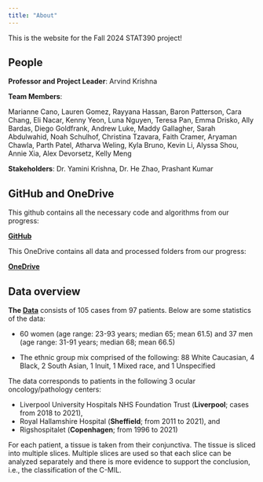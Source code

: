 ```yaml
---
title: "About"
---
```


This is the website for the Fall 2024 STAT390 project!


## People

**Professor and Project Leader**: Arvind Krishna

**Team Members**:

Marianne Cano, Lauren Gomez, Rayyana Hassan, Baron Patterson, Cara Chang, Eli Nacar, Kenny Yeon, Luna Nguyen, Teresa Pan, Emma Drisko, Ally Bardas, Diego Goldfrank, Andrew Luke, Maddy Gallagher, Sarah Abdulwahid, Noah Schulhof, Christina Tzavara, Faith Cramer, Aryaman Chawla, Parth Patel, Atharva Weling, Kyla Bruno, Kevin Li, Alyssa Shou, Annie Xia, Alex Devorsetz, Kelly Meng

**Stakeholders**: Dr. Yamini Krishna, Dr. He Zhao, Prashant Kumar

## GitHub and OneDrive

This github contains all the necessary code and algorithms from our progress:

**[GitHub](https://github.com/diegogoldfrank/STAT-390---Fall-24.git)**

This OneDrive contains all data and processed folders from our progress:

**[OneDrive](https://nuwildcat-my.sharepoint.com/personal/akl0407_ads_northwestern_edu/_layouts/15/onedrive.aspx?id=%2Fpersonal%2Fakl0407%5Fads%5Fnorthwestern%5Fedu%2FDocuments%2FSTAT390)**

## Data overview

**The [Data](https://www.sciencedirect.com/science/article/pii/S0023683723002246)** consists of 105 cases from 97 patients. Below are some statistics of the data:

- 60 women (age range: 23-93 years; median 65; mean 61.5) and 37 men (age range:
31-91 years; median 68; mean 66.5)

- The ethnic group mix comprised of the following: 88 White Caucasian, 4 Black, 2
South Asian, 1 Inuit, 1 Mixed race, and 1 Unspecified

The data corresponds to patients in the following 3 ocular oncology/pathology
centers:

- Liverpool University Hospitals NHS Foundation Trust (**Liverpool**; cases from
2018 to 2021),
- Royal Hallamshire Hospital (**Sheffield**; from 2011 to 2021), and
- Rigshospitalet (**Copenhagen**; from 1996 to 2021)


For each patient, a tissue is taken from their conjunctiva. The tissue is sliced into multiple slices. Multiple slices are used so that each slice can be analyzed separately and there is more evidence to support the conclusion,
i.e., the classification of the C-MIL.
